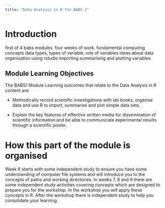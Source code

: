```yaml
---
title: "Data Analysis in R for BABS 1"
---
```


# Introduction

first of 4 babs modules. four weeks of work. fundamental computing concepts data types, types of variable, role of variables ideas about data organisation using rstudio importing summarising and plotting variables

## Module Learning Objectives

The BABS1 Module Learning outcomes that relate to the Data Analysis in R content are:

-   Methodically record scientific investigations with lab books, organise data and use R to import, summarise and plot simple data sets.

-   Explain the key features of effective written media for dissemination of scientific information and be able to communicate experimental results through a scientific poster.

# How this part of the module is organised

Week 6 starts with some independent study to ensure you have some understanding of computer file systems and will introduce you to the concepts of paths and working directories. In weeks 7, 8 and 9 there are some independent study activities covering concepts which are designed to prepare you for the workshop. In the workshop you will apply these concepts in R. After the workshop there is independent study to help you consolidate your learning.
